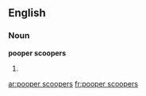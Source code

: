 ==English==

===Noun===
'''pooper scoopers'''

# {{plural of|[[pooper]] [[scooper]]}}

[[ar:pooper scoopers]]
[[fr:pooper scoopers]]